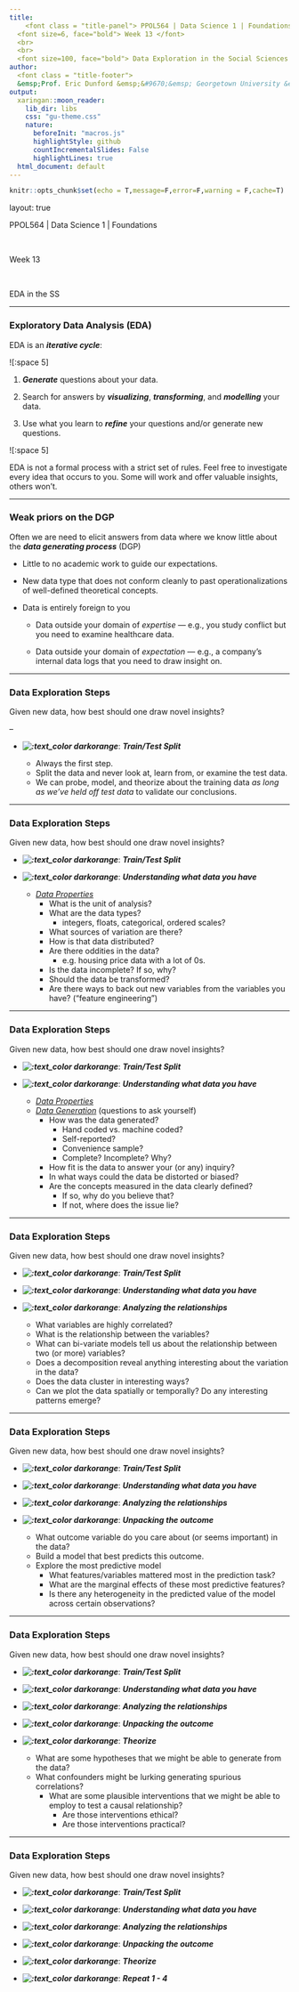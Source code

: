 ```yaml
---
title: 
    <font class = "title-panel"> PPOL564 | Data Science 1 | Foundations </font>
  <font size=6, face="bold"> Week 13 </font> 
  <br>
  <br>
  <font size=100, face="bold"> Data Exploration in the Social Sciences </font>
author: 
  <font class = "title-footer"> 
  &emsp;Prof. Eric Dunford &emsp;&#9670;&emsp; Georgetown University &emsp;&#9670;&emsp; McCourt School of Public Policy &emsp;&#9670;&emsp; eric.dunford@georgetown.edu</font>
output:
  xaringan::moon_reader:
    lib_dir: libs
    css: "gu-theme.css"
    nature:
      beforeInit: "macros.js"
      highlightStyle: github
      countIncrementalSlides: False
      highlightLines: true
  html_document: default
---
```


```r
knitr::opts_chunk$set(echo = T,message=F,error=F,warning = F,cache=T)
```

layout: true

<div class="slide-footer"><span> 
PPOL564 | Data Science 1 | Foundations

&emsp;&emsp;&emsp;&emsp;&emsp;&emsp;&emsp;&emsp;&emsp;

Week 13 <!-- Week of the Footer Here -->

&emsp;&emsp;&emsp;&emsp;&emsp;&emsp;&emsp;&emsp;&emsp;&emsp;&emsp;&emsp;

EDA in the SS <!-- Title of the lecture here -->

</span></div> 

---

### Exploratory Data Analysis (EDA)

EDA is an **_iterative cycle_**:

![:space 5]

1. **_Generate_** questions about your data.

2. Search for answers by **_visualizing_**, **_transforming_**, and **_modelling_** your data.

3. Use what you learn to **_refine_** your questions and/or generate new questions.

![:space 5]

EDA is not a formal process with a strict set of rules. Feel free to investigate every idea that occurs to you. Some will work and offer valuable insights, others won't.

---

### Weak priors on the DGP

Often we are need to elicit answers from data where we know little about the **_data generating process_** (DGP)

  - Little to no academic work to guide our expectations.
  
  - New data type that does not conform cleanly to past operationalizations of well-defined theoretical concepts.
  
  - Data is entirely foreign to you 
      
      + Data outside your domain of _expertise_ --- e.g., you study conflict but you need to examine healthcare data.
      
      + Data outside your domain of _expectation_ --- e.g., a company's internal data logs that you need to draw insight on.

---

###  Data Exploration Steps 

Given new data, how best should one draw novel insights?

--

- **_![:text_color darkorange](Step 0)_**: **_Train/Test Split_**
  
  - Always the first step. 
  - Split the data and never look at, learn from, or examine the test data.
  - We can probe, model, and theorize about the training data _as long as we've held off test data_ to validate our conclusions. 

---

###  Data Exploration Steps 

Given new data, how best should one draw novel insights?

- **_![:text_color darkorange](Step 0)_**: **_Train/Test Split_**
- **_![:text_color darkorange](Step 1)_**: **_Understanding what data you have_**
  
  - <u>_Data Properties_</u>
      - What is the unit of analysis?
      - What are the data types?
          - integers, floats, categorical, ordered scales?
      - What sources of variation are there?
      - How is that data distributed?
      - Are there oddities in the data? 
          - e.g. housing price data with a lot of 0s. 
      - Is the data incomplete? If so, why?
      - Should the data be transformed?
      - Are there ways to back out new variables from the variables you have? ("feature engineering")
    
---

###  Data Exploration Steps 

Given new data, how best should one draw novel insights?

- **_![:text_color darkorange](Step 0)_**: **_Train/Test Split_**
- **_![:text_color darkorange](Step 1)_**: **_Understanding what data you have_**
  
  - <u>_Data Properties_</u>
  - <u>_Data Generation_</u> (questions to ask yourself)
      - How was the data generated?
          - Hand coded vs. machine coded?
          - Self-reported?
          - Convenience sample?
          - Complete? Incomplete? Why?
      - How fit is the data to answer your (or any) inquiry?
      - In what ways could the data be distorted or biased?
      - Are the concepts measured in the data clearly defined? 
          - If so, why do you believe that? 
          - If not, where does the issue lie?
    
---

###  Data Exploration Steps 

Given new data, how best should one draw novel insights?

- **_![:text_color darkorange](Step 0)_**: **_Train/Test Split_**
- **_![:text_color darkorange](Step 1)_**: **_Understanding what data you have_**
- **_![:text_color darkorange](Step 2)_**: **_Analyzing the relationships_**

  - What variables are highly correlated?
  - What is the relationship between the variables?
  - What can bi-variate models tell us about the relationship between two (or more) variables?
  - Does a decomposition reveal anything interesting about the variation in the data?
  - Does the data cluster in interesting ways? 
  - Can we plot the data spatially or temporally? Do any interesting patterns emerge? 
  
---

###  Data Exploration Steps 

Given new data, how best should one draw novel insights?

- **_![:text_color darkorange](Step 0)_**: **_Train/Test Split_**
- **_![:text_color darkorange](Step 1)_**: **_Understanding what data you have_**
- **_![:text_color darkorange](Step 2)_**: **_Analyzing the relationships_**
- **_![:text_color darkorange](Step 3)_**: **_Unpacking the outcome_**

  - What outcome variable do you care about (or seems important) in the data? 
  - Build a model that best predicts this outcome.
  - Explore the most predictive model
      - What features/variables mattered most in the prediction task?
      - What are the marginal effects of these most predictive features?
      - Is there any heterogeneity in the predicted value of the model across certain observations?

---

###  Data Exploration Steps 

Given new data, how best should one draw novel insights?

- **_![:text_color darkorange](Step 0)_**: **_Train/Test Split_**
- **_![:text_color darkorange](Step 1)_**: **_Understanding what data you have_**
- **_![:text_color darkorange](Step 2)_**: **_Analyzing the relationships_**
- **_![:text_color darkorange](Step 3)_**: **_Unpacking the outcome_**
- **_![:text_color darkorange](Step 4)_**: **_Theorize_**

  - What are some hypotheses that we might be able to generate from the data?
  - What confounders might be lurking generating spurious correlations?
	- What are some plausible interventions that we might be able to employ to test a causal relationship?
		- Are those interventions ethical?
		- Are those interventions practical?
		
---

###  Data Exploration Steps 

Given new data, how best should one draw novel insights?

- **_![:text_color darkorange](Step 0)_**: **_Train/Test Split_**
- **_![:text_color darkorange](Step 1)_**: **_Understanding what data you have_**
- **_![:text_color darkorange](Step 2)_**: **_Analyzing the relationships_**
- **_![:text_color darkorange](Step 3)_**: **_Unpacking the outcome_**
- **_![:text_color darkorange](Step 4)_**: **_Theorize_**


- **_![:text_color darkorange](Step 5)_**: **_Repeat 1 - 4_**

